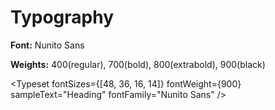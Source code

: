
<Meta title="Typography" />

# Typography

**Font:** Nunito Sans

**Weights:** 400(regular), 700(bold), 800(extrabold), 900(black)

<Typeset fontSizes={[48, 36, 16, 14]} fontWeight={900} sampleText="Heading" fontFamily="Nunito Sans" />
